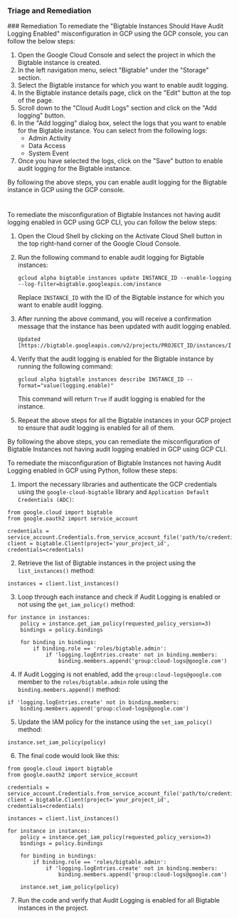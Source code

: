 
### Triage and Remediation
<Tabs>
<Tab title='Remediation'>
### Remediation

<AccordionGroup>
<Accordion title='Using Console' defaultOpen='true'>
To remediate the "Bigtable Instances Should Have Audit Logging Enabled" misconfiguration in GCP using the GCP console, you can follow the below steps:

1. Open the Google Cloud Console and select the project in which the Bigtable instance is created.
2. In the left navigation menu, select "Bigtable" under the "Storage" section.
3. Select the Bigtable instance for which you want to enable audit logging.
4. In the Bigtable instance details page, click on the "Edit" button at the top of the page.
5. Scroll down to the "Cloud Audit Logs" section and click on the "Add logging" button.
6. In the "Add logging" dialog box, select the logs that you want to enable for the Bigtable instance. You can select from the following logs:
   - Admin Activity
   - Data Access
   - System Event
7. Once you have selected the logs, click on the "Save" button to enable audit logging for the Bigtable instance.

By following the above steps, you can enable audit logging for the Bigtable instance in GCP using the GCP console.

#
</Accordion>

<Accordion title='Using CLI'>
To remediate the misconfiguration of Bigtable Instances not having audit logging enabled in GCP using GCP CLI, you can follow the below steps:

1. Open the Cloud Shell by clicking on the Activate Cloud Shell button in the top right-hand corner of the Google Cloud Console.

2. Run the following command to enable audit logging for Bigtable instances:

   ```
   gcloud alpha bigtable instances update INSTANCE_ID --enable-logging --log-filter=bigtable.googleapis.com/instance
   ```

   Replace `INSTANCE_ID` with the ID of the Bigtable instance for which you want to enable audit logging.

3. After running the above command, you will receive a confirmation message that the instance has been updated with audit logging enabled.

   ```
   Updated [https://bigtable.googleapis.com/v2/projects/PROJECT_ID/instances/INSTANCE_ID].
   ```

4. Verify that the audit logging is enabled for the Bigtable instance by running the following command:

   ```
   gcloud alpha bigtable instances describe INSTANCE_ID --format="value(logging.enable)"
   ```

   This command will return `True` if audit logging is enabled for the instance.

5. Repeat the above steps for all the Bigtable instances in your GCP project to ensure that audit logging is enabled for all of them.

By following the above steps, you can remediate the misconfiguration of Bigtable Instances not having audit logging enabled in GCP using GCP CLI.
</Accordion>

<Accordion title='Using Python'>
To remediate the misconfiguration of Bigtable Instances not having Audit Logging enabled in GCP using Python, follow these steps:

1. Import the necessary libraries and authenticate the GCP credentials using the `google-cloud-bigtable` library and `Application Default Credentials (ADC)`:

```
from google.cloud import bigtable
from google.oauth2 import service_account

credentials = service_account.Credentials.from_service_account_file('path/to/credentials.json')
client = bigtable.Client(project='your_project_id', credentials=credentials)
```

2. Retrieve the list of Bigtable instances in the project using the `list_instances()` method:

```
instances = client.list_instances()
```

3. Loop through each instance and check if Audit Logging is enabled or not using the `get_iam_policy()` method:

```
for instance in instances:
    policy = instance.get_iam_policy(requested_policy_version=3)
    bindings = policy.bindings

    for binding in bindings:
        if binding.role == 'roles/bigtable.admin':
            if 'logging.logEntries.create' not in binding.members:
                binding.members.append('group:cloud-logs@google.com')
```

4. If Audit Logging is not enabled, add the `group:cloud-logs@google.com` member to the `roles/bigtable.admin` role using the `binding.members.append()` method:

```
if 'logging.logEntries.create' not in binding.members:
    binding.members.append('group:cloud-logs@google.com')
```

5. Update the IAM policy for the instance using the `set_iam_policy()` method:

```
instance.set_iam_policy(policy)
```

6. The final code would look like this:

```
from google.cloud import bigtable
from google.oauth2 import service_account

credentials = service_account.Credentials.from_service_account_file('path/to/credentials.json')
client = bigtable.Client(project='your_project_id', credentials=credentials)

instances = client.list_instances()

for instance in instances:
    policy = instance.get_iam_policy(requested_policy_version=3)
    bindings = policy.bindings

    for binding in bindings:
        if binding.role == 'roles/bigtable.admin':
            if 'logging.logEntries.create' not in binding.members:
                binding.members.append('group:cloud-logs@google.com')
    
    instance.set_iam_policy(policy)
```

7. Run the code and verify that Audit Logging is enabled for all Bigtable instances in the project.
</Accordion>

</AccordionGroup>
</Tab>
</Tabs>
